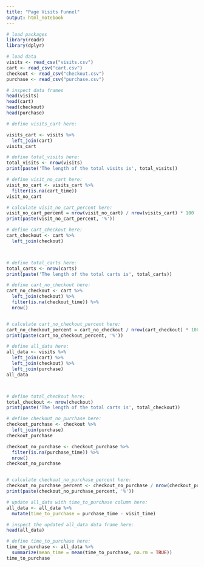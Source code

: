 ```yaml
---
title: "Page Visits Funnel"
output: html_notebook
---
```


```r
# load packages
library(readr)
library(dplyr)
```

```r
# load data
visits <- read_csv("visits.csv")
cart <- read_csv("cart.csv")
checkout <- read_csv("checkout.csv")
purchase <- read_csv("purchase.csv")
```

```r
# inspect data frames
head(visits)
head(cart)
head(checkout)
head(purchase)
```

```r
# define visits_cart here:

visits_cart <- visits %>%
  left_join(cart)
visits_cart


```

```r
# define total_visits here:
total_visits <- nrow(visits)
print(paste('The length of the total visits is', total_visits))
```

```r
# define visit_no_cart here:
visit_no_cart <- visits_cart %>%
  filter(is.na(cart_time))
visit_no_cart


```

```r
# calculate visit_no_cart_percent here:
visit_no_cart_percent = nrow(visit_no_cart) / nrow(visits_cart) * 100
print(paste(visit_no_cart_percent, '%'))

```

```r
# define cart_checkout here:
cart_checkout <- cart %>%
  left_join(checkout)




```

```r
# define total_carts here:
total_carts <- nrow(carts)
print(paste('The length of the total carts is', total_carts))

```

```r
# define cart_no_checkout here:
cart_no_checkout <- cart %>%
  left_join(checkout) %>%
  filter(is.na(checkout_time)) %>%
  nrow()



```

```r
# calculate cart_no_checkout_percent here:
cart_no_checkout_percent = cart_no_checkout / nrow(cart_checkout) * 100
print(paste(cart_no_checkout_percent, '%'))

```

```r
# define all_data here:
all_data <- visits %>%
  left_join(cart) %>%
  left_join(checkout) %>%
  left_join(purchase)
all_data




```

```r
# define total_checkout here:
total_checkout <- nrow(checkout)
print(paste('The length of the total carts is', total_checkout))

```

```r
# define checkout_no_purchase here:
checkout_purchase <- checkout %>%
  left_join(purchase)
checkout_purchase

checkout_no_purchase <- checkout_purchase %>%
  filter(is.na(purchase_time)) %>%
  nrow()
checkout_no_purchase



```

```r
# calculate checkout_no_purchase_percent here:
checkout_no_purchase_percent <- checkout_no_purchase / nrow(checkout_purchase) * 100
print(paste(checkout_no_purchase_percent, '%'))

```

```r
# update all_data with time_to_purchase column here:
all_data <- all_data %>%
  mutate(time_to_purchase = purchase_time - visit_time)

```

```r
# inspect the updated all_data data frame here:
head(all_data)
```

```r
# define time_to_purchase here:
time_to_purchase <- all_data %>%
  summarize(mean_time = mean(time_to_purchase, na.rm = TRUE))
time_to_purchase


```